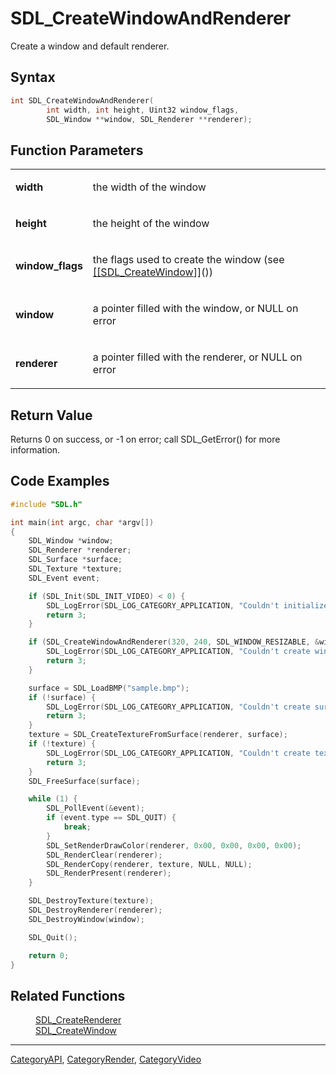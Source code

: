 = SDL_CreateWindowAndRenderer =

Create a window and default renderer.

== Syntax ==

<syntaxhighlight lang='c'>
int SDL_CreateWindowAndRenderer(
        int width, int height, Uint32 window_flags,
        SDL_Window **window, SDL_Renderer **renderer);
</syntaxhighlight>

== Function Parameters ==

{|
|'''width'''
|the width of the window
|-
|'''height'''
|the height of the window
|-
|'''window_flags'''
|the flags used to create the window (see [[[[SDL_CreateWindow]]]]())
|-
|'''window'''
|a pointer filled with the window, or NULL on error
|-
|'''renderer'''
|a pointer filled with the renderer, or NULL on error
|}

== Return Value ==

Returns 0 on success, or -1 on error; call SDL_GetError() for more
information.



== Code Examples ==

<syntaxhighlight lang='c++'>
#include "SDL.h"

int main(int argc, char *argv[])
{
    SDL_Window *window;
    SDL_Renderer *renderer;
    SDL_Surface *surface;
    SDL_Texture *texture;
    SDL_Event event;

    if (SDL_Init(SDL_INIT_VIDEO) < 0) {
        SDL_LogError(SDL_LOG_CATEGORY_APPLICATION, "Couldn't initialize SDL: %s", SDL_GetError());
        return 3;
    }

    if (SDL_CreateWindowAndRenderer(320, 240, SDL_WINDOW_RESIZABLE, &window, &renderer)) {
        SDL_LogError(SDL_LOG_CATEGORY_APPLICATION, "Couldn't create window and renderer: %s", SDL_GetError());
        return 3;
    }

    surface = SDL_LoadBMP("sample.bmp");
    if (!surface) {
        SDL_LogError(SDL_LOG_CATEGORY_APPLICATION, "Couldn't create surface from image: %s", SDL_GetError());
        return 3;
    }
    texture = SDL_CreateTextureFromSurface(renderer, surface);
    if (!texture) {
        SDL_LogError(SDL_LOG_CATEGORY_APPLICATION, "Couldn't create texture from surface: %s", SDL_GetError());
        return 3;
    }
    SDL_FreeSurface(surface);

    while (1) {
        SDL_PollEvent(&event);
        if (event.type == SDL_QUIT) {
            break;
        }
        SDL_SetRenderDrawColor(renderer, 0x00, 0x00, 0x00, 0x00);
        SDL_RenderClear(renderer);
        SDL_RenderCopy(renderer, texture, NULL, NULL);
        SDL_RenderPresent(renderer);
    }

    SDL_DestroyTexture(texture);
    SDL_DestroyRenderer(renderer);
    SDL_DestroyWindow(window);

    SDL_Quit();

    return 0;
}
</syntaxhighlight>



== Related Functions ==

:[[SDL_CreateRenderer]]
:[[SDL_CreateWindow]]

----
[[CategoryAPI]], [[CategoryRender]], [[CategoryVideo]]


